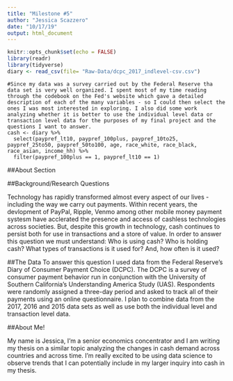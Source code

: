 ```yaml
---
title: "Milestone #5"
author: "Jessica Scazzero"
date: "10/17/19"
output: html_document
---
```


```r
knitr::opts_chunk$set(echo = FALSE)
library(readr)
library(tidyverse)
diary <- read_csv(file= "Raw-Data/dcpc_2017_indlevel-csv.csv")
```

```data
#Since my data was a survey carried out by the Federal Reserve tha data set is very well organized. I spent most of my time reading through the codebook on the Fed's website which gave a detailed description of each of the many variables - so I could then select the ones I was most interested in exploring. I also did some work analyzing whether it is better to use the individual level data or transaction level data for the purposes of my final project and the questions I want to answer.
cash <- diary %>%
  select(paypref_lt10, paypref_100plus, paypref_10to25, paypref_25to50, paypref_50to100, age, race_white, race_black, race_asian, income_hh) %>%
  filter(paypref_100plus == 1, paypref_lt10 == 1)
```

##About Section

##Background/Research Questions

Technology has rapidly transformed almost every aspect of our lives - including the way we carry out payments. Within recent years, the devlopment of PayPal, Ripple, Venmo among other mobile money payment systesm have acclerated the presence and access of cashless technologies across societies. But, despite this growth in technology, cash continues to persist both for use in transactions and a store of value. In order to answer this question we must understand: Who is using cash? Who is holding cash? What types of transactions is it used for? And, how often is it used?

##The Data 
To answer this question I used data from the Federal Reserve's Diary of Consumer Payment Choice (DCPC). The DCPC is a survey of consumer payment behavior run in conjunction with the University of Southern California’s Understanding America Study (UAS). Respondents were randomly assigned a three-day period and
asked to track all of their payments using an online questionnaire. I plan to combine data from the 2017, 2016 and 2015 data sets as well as use both the individual level and transaction level data.

##About Me!

My name is Jessica, I'm a senior economics concentrator and I am writing my thesis on a similar topic analyzing the changes in cash demand across countries and across time. I'm really excited to be using data science to observe trends that I can potentially include in my larger inquiry into cash in  my thesis.